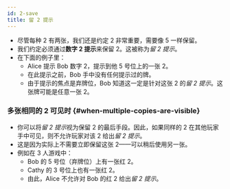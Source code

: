 ```yaml
---
id: 2-save
title: 留 2 提示
---
```



<BeginnersGuideProgress id="2-save" />

- 尽管每种 2 有两张，我们还是约定 2 非常重要，需要像 5 一样保留。
- 我们约定必须通过**数字 2 提示**来保留 2。这被称为*留 2 提示*。
- 在下面的例子里：
  - Alice 提示 Bob 数字 2，提示到他 5 号位上的一张 2。
  - 在此提示之前，Bob 手中没有任何提示过的牌。
  - 由于提示的焦点是弃牌位，Bob 知道这一定是针对这张 2 的*留 2 提示*。这张牌可能是任意一张 2。

<TwoSave />

### 多张相同的 2 可见时 \{#when-multiple-copies-are-visible\}

- 你可以将*留 2 提示*视为保留 2 的最后手段。因此，如果同样的 2 在其他玩家手中可见，则不允许玩家对该 2 给出*留 2 提示*。
- 这是因为实际上不需要立即保留这张 2——可以稍后使用另一张。
- 例如在 3 人游戏中：
  - Bob 的 5 号位（弃牌位）上有一张红 2。
  - Cathy 的 3 号位上也有一张红 2。
  - 由此，Alice 不允许对 Bob 的红 2 给出*留 2 提示*。

<TwoSaveIllegal />
